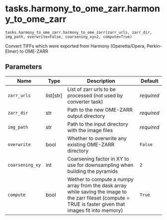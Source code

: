 # tasks.harmony_to_ome_zarr.harmony_to_ome_zarr { #operetta_compose.tasks.harmony_to_ome_zarr.harmony_to_ome_zarr }

`tasks.harmony_to_ome_zarr.harmony_to_ome_zarr(zarr_urls, zarr_dir, img_path, overwrite=False, coarsening_xy=2, compute=True)`

Convert TIFFs which were exported from Harmony (Operetta/Opera, Perkin-Elmer) to OME-ZARR

## Parameters

| Name            | Type        | Description                                                                                                                                                      | Default    |
|-----------------|-------------|------------------------------------------------------------------------------------------------------------------------------------------------------------------|------------|
| `zarr_urls`     | list\[str\] | List of zarr urls to be processed (not used by converter task)                                                                                                   | _required_ |
| `zarr_dir`      | str         | Path to the new OME-ZARR output directory                                                                                                                        | _required_ |
| `img_path`      | str         | Path to the input directory with the image files                                                                                                                 | _required_ |
| `overwrite`     | bool        | Whether to overwrite any existing OME-ZARR directory                                                                                                             | `False`    |
| `coarsening_xy` | int         | Coarsening factor in XY to use for downsampling when building the pyramids                                                                                       | `2`        |
| `compute`       | bool        | Wether to compute a numpy array from the dask array while saving the image to the zarr fileset      (compute = TRUE is faster given that images fit into memory) | `True`     |